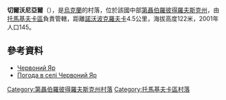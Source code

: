 {{coord|48|0|43|N|34|41|52|E|scale:30000_region:UA|display=title}}

'''切爾沃尼亞爾'''（{{lang-uk|Червоний Яр}}），是[[烏克蘭|烏克蘭]]的村落，位於該國中部[[第聶伯羅彼得羅夫斯克州|第聶伯羅彼得羅夫斯克州]]，由[[托馬基夫卡區|托馬基夫卡區]]負責管轄，距離[[諾沃波克羅夫卡|諾沃波克羅夫卡]]4.5公里，海拔高度122米，2001年人口145。

==參考資料==
*[http://gska2.rada.gov.ua/pls/z7502/A005?rdat1=06.12.2007&rf7571=6669 Червоний Яр]{{dead link|date=2017年11月 |bot=InternetArchiveBot |fix-attempted=yes }}
* [http://weather.in.ua/ua/dnepropetrovskaja/28132 Погода в селі Червоний Яр] {{Wayback|url=http://weather.in.ua/ua/dnepropetrovskaja/28132 |date=20160607145755 }}

{{DEFAULTSORT:Червоний Яр}}
[[Category:第聶伯羅彼得羅夫斯克州村落|Category:第聶伯羅彼得羅夫斯克州村落]]
[[Category:托馬基夫卡區村落|Category:托馬基夫卡區村落]]


{{Dnipropetrovsk-geo-stub}}